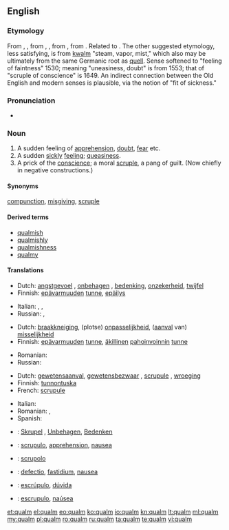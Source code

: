 {{also|Qualm}}
==English==

===Etymology===
From {{etyl|enm}} {{term|qualm|lang=enm}}, {{term|cwalm||death, sickness, plague|lang=enm}}, from {{etyl|ang}} {{term|cwealm|lang=ang}} {{gloss|West Saxon: "death, disaster, plague"}}, {{term|utcualm|ūtcualm|lang=ang}} {{gloss|Anglian: "utter destruction"}}, from {{proto|gem-pro|kwalmaz|killing, death, destruction|lang=en}}, from {{proto|ine-pro|gʷel-|to stick, pierce; pain, injury, death|lang=en}}. Related to {{term|cwelan||to die,|lang=ang}} {{term|cwellan||to kill|lang=ang}}. The other suggested etymology, less satisfying, is from {{etyl|nl}} [[kwalm]] "steam, vapor, mist," which also may be ultimately from the same Germanic root as [[quell]]. Sense softened to "feeling of faintness" 1530; meaning "uneasiness, doubt" is from 1553; that of "scruple of conscience" is 1649. An indirect connection between the Old English and modern senses is plausible, via the notion of "fit of sickness."

===Pronunciation===
* {{a|US}} {{IPA|/kwɑm/}}

===Noun===
{{en-noun}}

# A sudden feeling of [[apprehension]], [[doubt]], [[fear]] etc. {{defdate|from 16th c.}}
# A sudden [[sickly]] [[feeling]]; [[queasiness]]. {{defdate|from 16th c.}}
# A prick of the [[conscience]]; a moral [[scruple]], a pang of guilt. (Now chiefly in negative constructions.) {{defdate|from 17th c.}}

====Synonyms====
[[compunction]], [[misgiving]], [[scruple]]

====Derived terms====
* [[qualmish]]
* [[qualmishly]]
* [[qualmishness]]
* [[qualmy]]

====Translations====
{{trans-top|A sudden feeling of apprehension, doubt, fear etc.}}
* Dutch: [[angstgevoel]] {{n}}, [[onbehagen]] {{n}}, [[bedenking]], [[onzekerheid]], [[twijfel]]
* Finnish: [[epävarmuus|epävarmuuden]] [[tunne]], [[epäilys]]
{{trans-mid}}
* Italian: {{t|it|dubbio|m}}, {{t|it|apprensione|f}}, {{t|it|paura|f}}
* Russian: {{t+|ru|сомнение|n}}, {{t|ru|растерянность|f}}
{{trans-bottom}}

{{trans-top|A sickly feeling of being ill at ease; sudden queasiness}}
* Dutch: [[braakkneiging]], (plotse) [[onpasselijkheid]], ([[aanval]] van) [[misselijkheid]]
* Finnish: [[epävarmuus|epävarmuuden]] [[tunne]], [[äkillinen]] [[pahoinvointi|pahoinvoinnin]] [[tunne]]
{{trans-mid}}
* Romanian: {{t|ro|greață|f}}
* Russian: {{t+|ru|тошнота|f}}
{{trans-bottom}}

{{trans-top|A prick of the conscience, moral scrupule}}
* Dutch: [[gewetensaanval]], [[gewetensbezwaar]] {{n}}, [[scrupule]] {{m}}, [[wroeging]]
* Finnish: [[tunnontuska]]
* French: [[scrupule]] {{m}}
{{trans-mid}}
* Italian: {{t|it|scrupolo|m}}
* Romanian: {{t|ro|scrupul|n}}, {{t|ro|compuncțiune|f}}
* Spanish: {{t|es|escrúpulo|m}}
{{trans-bottom}}

{{checktrans-top|}}
* {{ttbc|de}}: [[Skrupel]] {{m}}, [[Unbehagen]], [[Bedenken]] {{n|p}}
* {{ttbc|ia}}: [[scrupulo]], [[apprehension]], [[nausea]]
{{trans-mid}}
* {{ttbc|it}}: [[scrupolo]]
* {{ttbc|la}}: [[defectio]], [[fastidium]], [[nausea]]
* {{ttbc|pt}}: [[escrúpulo]], [[dúvida]]
* {{ttbc|es}}: [[escrupulo]], [[naúsea]]
{{trans-bottom}}

[[et:qualm]]
[[el:qualm]]
[[eo:qualm]]
[[ko:qualm]]
[[io:qualm]]
[[kn:qualm]]
[[lt:qualm]]
[[ml:qualm]]
[[my:qualm]]
[[pl:qualm]]
[[ro:qualm]]
[[ru:qualm]]
[[ta:qualm]]
[[te:qualm]]
[[vi:qualm]]